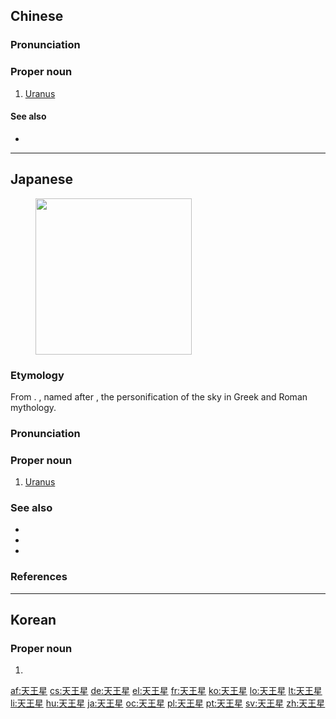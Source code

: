 ==Chinese==
{{zh-forms}}
{{wikipedia|lang=zh}}
{{wikipedia|lang=yue}}

===Pronunciation===
{{zh-pron
|m=Tiānwángxīng
|c=tin1 wong4 sing1
|mn=qz,tp,xm:Thian-ông-chhiⁿ/kh,zz:Thian-ông-chheⁿ
|cat=pn
}}

===Proper noun===
{{zh-propn}}

# [[Uranus]] {{gloss|planet}}

====See also====
* {{list:planets of the Solar System/zh}}

{{zh-cat|Planets of the Solar System}}

----

==Japanese==
{{ja-kanjitab|てん|おう|k2=のう|yomi=o|せい}}
{{wikipedia|lang=ja}}
[[File:Uranus.jpg|thumb|250px|{{lang|ja|天王星}}]]

===Etymology===
From {{etyl|lzh|ja}}. {{compound|ja|sort=てんのうせい|天王|tr1=tennō|t1=[[heavenly]] [[king]]|星|tr2=sei|t2=[[star]]}}, named after {{m|en|Uranus}}, the personification of the sky in Greek and Roman mythology.

{{ja-renjō|ō|nō|王|sort=てんのうせい}}

===Pronunciation===
{{ja-pron|てんのうせい|acc=3|acc2=0|acc_ref=NHK,DJR|acc2_ref=DJR|y=o}}

===Proper noun===
{{ja-pos|proper|てんのうせい|hhira=てんわうせい}}

# [[Uranus]] {{gloss|planet}}

===See also===
* {{list:planets of the Solar System/ja}}
* {{ja-r|ウーラノス|caps=y}}
* {{ja-r|冥%王%星|^めい%おう%せい}}

===References===
<references/>

{{topics|ja|Planets of the Solar System|sort=てんのうせい}}

----

==Korean==
{{ko-hanjatab}}

===Proper noun===
{{ko-propn|hangeul=천왕성|mr=Ch'ŏnwangsŏng|y=Chen.wangseng}}

# {{hanja form of|천왕성|[[Uranus]]}}

[[af:天王星]]
[[cs:天王星]]
[[de:天王星]]
[[el:天王星]]
[[fr:天王星]]
[[ko:天王星]]
[[lo:天王星]]
[[lt:天王星]]
[[li:天王星]]
[[hu:天王星]]
[[ja:天王星]]
[[oc:天王星]]
[[pl:天王星]]
[[pt:天王星]]
[[sv:天王星]]
[[zh:天王星]]